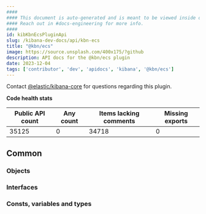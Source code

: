 ```yaml
---
####
#### This document is auto-generated and is meant to be viewed inside our experimental, new docs system.
#### Reach out in #docs-engineering for more info.
####
id: kibKbnEcsPluginApi
slug: /kibana-dev-docs/api/kbn-ecs
title: "@kbn/ecs"
image: https://source.unsplash.com/400x175/?github
description: API docs for the @kbn/ecs plugin
date: 2023-12-04
tags: ['contributor', 'dev', 'apidocs', 'kibana', '@kbn/ecs']
---
```




Contact [@elastic/kibana-core](https://github.com/orgs/elastic/teams/kibana-core) for questions regarding this plugin.

**Code health stats**

| Public API count  | Any count | Items lacking comments | Missing exports |
|-------------------|-----------|------------------------|-----------------|
| 35125 | 0 | 34718 | 0 |

## Common

### Objects
<DocDefinitionList data={kbnEcsObj.common.objects}/>

### Interfaces
<DocDefinitionList data={kbnEcsObj.common.interfaces}/>

### Consts, variables and types
<DocDefinitionList data={kbnEcsObj.common.misc}/>

